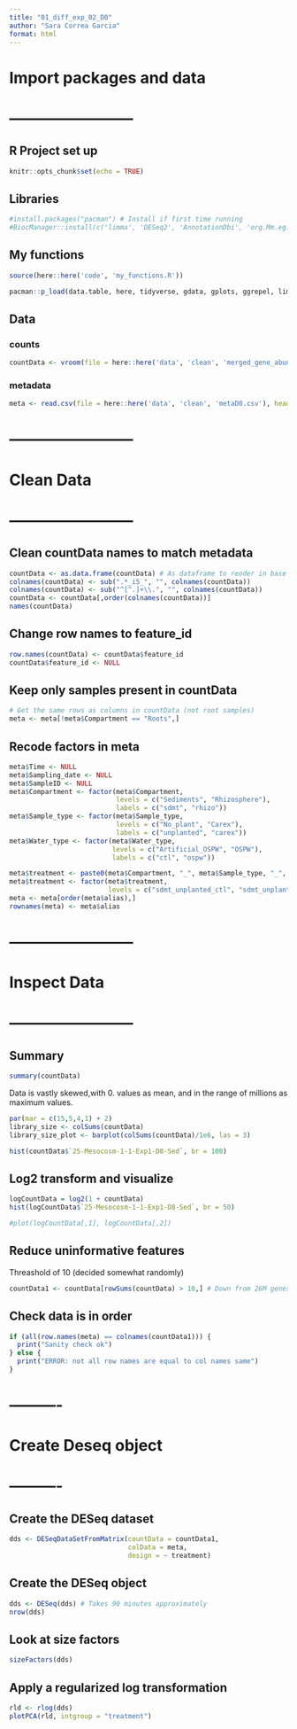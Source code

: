 ```yaml
---
title: "01_diff_exp_02_D0"
author: "Sara Correa Garcia"
format: html
---
```


# Import packages and data
# ------------------------
## R Project set up
```r
knitr::opts_chunk$set(echo = TRUE)
```

## Libraries
```r
#install.packages("pacman") # Install if first time running
#BiocManager::install(c('limma', 'DESeq2', 'AnnotationDbi', 'org.Mm.eg.db', 'ReportingTools', 'GO.db', 'GOstats', 'pathview', 'gage', 'gageData', 'select'))
```
## My functions
```r
source(here::here('code', 'my_functions.R'))
```

```r
pacman::p_load(data.table, here, tidyverse, gdata, gplots, ggrepel, limma, DESeq2, AnnotationDbi, org.Mm.eg.db, ReportingTools, GO.db, GOstats, pathview, gage)
```

## Data
### counts
```r
countData <- vroom(file = here::here('data', 'clean', 'merged_gene_abundance_D-0.tsv'), col_names = TRUE)
```

### metadata
```r
meta <- read.csv(file = here::here('data', 'clean', 'metaD0.csv'), header = TRUE, sep = ",")
```

# ------------------------
# Clean Data
# ------------------------

## Clean countData names to match metadata
```r
countData <- as.data.frame(countData) # As dataframe to reoder in base R
colnames(countData) <- sub(".*_i5_", "", colnames(countData))
colnames(countData) <- sub("^[^.]+\\.", "", colnames(countData))
countData <- countData[,order(colnames(countData))]
names(countData)
```

## Change row names to feature_id
```r
row.names(countData) <- countData$feature_id
countData$feature_id <- NULL
```

## Keep only samples present in countData
```r
# Get the same rows as columns in countData (not root samples)
meta <- meta[!meta$Compartment == "Roots",]
```

## Recode factors in meta
```r
meta$Time <- NULL
meta$Sampling_date <- NULL
meta$SampleID <- NULL
meta$Compartment <- factor(meta$Compartment,
                           levels = c("Sediments", "Rhizosphere"),
                           labels = c("sdmt", "rhizo"))
meta$Sample_type <- factor(meta$Sample_type,
                           levels = c("No_plant", "Carex"),
                           labels = c("unplanted", "carex"))
meta$Water_type <- factor(meta$Water_type,
                          levels = c("Artificial_OSPW", "OSPW"),
                          labels = c("ctl", "ospw"))

meta$treatment <- paste0(meta$Compartment, "_", meta$Sample_type, "_", meta$Water_type)
meta$treatment <- factor(meta$treatment, 
                         levels = c("sdmt_unplanted_ctl", "sdmt_unplanted_ospw", "sdmt_carex_ospw", "rhizo_carex_ospw" ))
meta <- meta[order(meta$alias),]
rownames(meta) <- meta$alias
```

# ------------------------
# Inspect Data
# ------------------------
## Summary
```r
summary(countData) 
```
Data is vastly skewed,with 0. values as mean, and in the range of millions as maximum values.

```r
par(mar = c(15,5,4,1) + 2)
library_size <- colSums(countData)
library_size_plot <- barplot(colSums(countData)/1e6, las = 3)
```

```r
hist(countData$`25-Mesocosm-1-1-Exp1-D8-Sed`, br = 100)
```

## Log2 transform and visualize
```r
logCountData = log2(1 + countData)
hist(logCountData$`25-Mesocosm-1-1-Exp1-D8-Sed`, br = 50)
```

```r
#plot(logCountData[,1], logCountData[,2])
```

## Reduce uninformative features
Threashold of 10 (decided somewhat randomly)
```r
countData1 <- countData[rowSums(countData) > 10,] # Down from 26M genes to 2 163 717  genes (2.16M)
```

## Check data is in order
```r
if (all(row.names(meta) == colnames(countData1))) {
  print("Sanity check ok")
} else {
  print("ERROR: not all row names are equal to col names same")
}
```

# ----------
# Create Deseq object
# ----------
## Create the DESeq dataset
```r
dds <- DESeqDataSetFromMatrix(countData = countData1,
                              colData = meta, 
                              design = ~ treatment)
```

## Create the DESeq object
```r
dds <- DESeq(dds) # Takes 90 minutes approximately
nrow(dds)
```

## Look at size factors
```r
sizeFactors(dds)
```

## Apply a regularized log transformation
```r
rld <- rlog(dds)
plotPCA(rld, intgroup = "treatment")
```


```r

```

